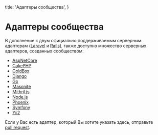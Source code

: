 
  title: 'Адаптеры сообщества',
}

# Адаптеры сообщества

В дополнение к двум официально поддерживаемым серверным адаптерам ([Laravel](https://github.com/inertiajs/inertia-laravel) и [Rails](https://github.com/inertiajs/inertia-rails)), также доступно множество серверных адаптеров, созданных сообществом:

- [AspNetCore](https://github.com/Nothing-Works/inertia-aspnetcore)
- [CakePHP](https://github.com/ishanvyas22/cakephp-inertiajs)
- [ColdBox](https://github.com/elpete/cbInertia)
- [Django](https://pypi.org/project/inertia-django/)
- [Go](https://github.com/petaki/inertia-go)
- [Masonite](https://github.com/girardinsamuel/masonite-inertia/)
- [Mithril.js](https://github.com/tbreuss/inertia-mithril)
- [Node.js](https://github.com/jordankaerim/inertia-node)
- [Phoenix](https://github.com/devato/inertia_phoenix)
- [Symfony](https://github.com/rompetomp/inertia-bundle)
- [Yii2](https://github.com/tbreuss/yii2-inertia)

Если у Вас есть адаптер, который Вы хотите указать здесь, отправьте [pull request](https://github.com/inertiajs/inertiajs.com/edit/master/pages/community-adapters.mdx).
